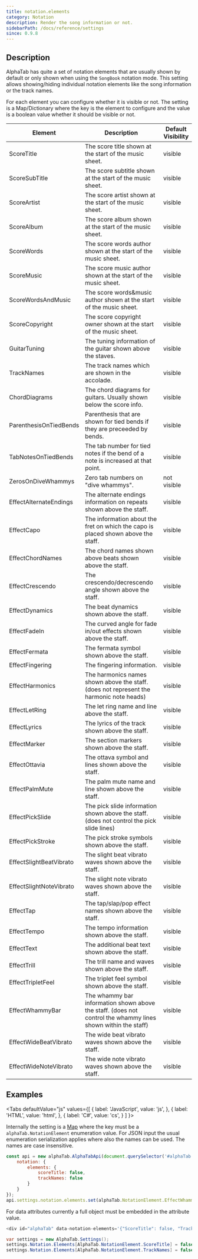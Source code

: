 ```yaml
---
title: notation.elements
category: Notation
description: Render the song information or not.
sidebarPath: /docs/reference/settings
since: 0.9.8
---
```



## Description

AlphaTab has quite a set of notation elements that are usually shown by default or only shown when using
the `SongBook` notation mode. This setting allows showing/hiding individual notation elements like the
song information or the track names.

For each element you can configure whether it is visible or not. The setting is a Map/Dictionary where
the key is the element to configure and the value is a boolean value whether it should be visible or not. 

<PropertyDescription metadata={metadata} />

<table className="table table-striped table-condensed type-table">
    <thead>
        <tr>
            <th>Element</th>
            <th>Description</th>
            <th>Default Visibility</th>
        </tr>
    </thead>
    <tbody>
        <tr>
            <td>ScoreTitle</td>
            <td>The score title shown at the start of the music sheet.</td>
            <td>visible</td>
        </tr>
        <tr>
            <td>ScoreSubTitle</td>
            <td>The score subtitle shown at the start of the music sheet.</td>
            <td>visible</td>
        </tr>
        <tr>
            <td>ScoreArtist</td>
            <td>The score artist shown at the start of the music sheet.</td>
            <td>visible</td>
        </tr>
        <tr>
            <td>ScoreAlbum</td>
            <td>The score album shown at the start of the music sheet.</td>
            <td>visible</td>
        </tr>
        <tr>
            <td>ScoreWords</td>
            <td>The score words author shown at the start of the music sheet.</td>
            <td>visible</td>
        </tr>
        <tr>
            <td>ScoreMusic</td>
            <td>The score music author shown at the start of the music sheet.</td>
            <td>visible</td>
        </tr>
        <tr>
            <td>ScoreWordsAndMusic</td>
            <td>The score words&amp;music author shown at the start of the music sheet.</td>
            <td>visible</td>
        </tr>
        <tr>
            <td>ScoreCopyright</td>
            <td>The score copyright owner shown at the start of the music sheet.</td>
            <td>visible</td>
        </tr>
        <tr>
            <td>GuitarTuning</td>
            <td>The tuning information of the guitar shown above the staves.</td>
            <td>visible</td>
        </tr>
        <tr>
            <td>TrackNames</td>
            <td>The track names which are shown in the accolade.</td>
            <td>visible</td>
        </tr>
        <tr>
            <td>ChordDiagrams</td>
            <td>The chord diagrams for guitars. Usually shown below the score info.</td>
            <td>visible</td>
        </tr>
        <tr>
            <td>ParenthesisOnTiedBends</td>
            <td>
                Parenthesis that are shown for tied bends if they are preceeded by bends.
            </td>
            <td>visible</td>
        </tr>
        <tr>
            <td>TabNotesOnTiedBends</td>
            <td>
                The tab number for tied notes if the bend of a note is increased at that
                point.
            </td>
            <td>visible</td>
        </tr>
        <tr>
            <td>ZerosOnDiveWhammys</td>
            <td>Zero tab numbers on "dive whammys".</td>
            <td>not visible</td>
        </tr>
        <tr>
            <td>EffectAlternateEndings</td>
            <td>The alternate endings information on repeats shown above the staff.</td>
            <td>visible</td>
        </tr>
        <tr>
            <td>EffectCapo</td>
            <td>
                The information about the fret on which the capo is placed shown above the
                staff.
            </td>
            <td>visible</td>
        </tr>
        <tr>
            <td>EffectChordNames</td>
            <td>The chord names shown above beats shown above the staff.</td>
            <td>visible</td>
        </tr>
        <tr>
            <td>EffectCrescendo</td>
            <td>The crescendo/decrescendo angle shown above the staff.</td>
            <td>visible</td>
        </tr>
        <tr>
            <td>EffectDynamics</td>
            <td>The beat dynamics shown above the staff.</td>
            <td>visible</td>
        </tr>
        <tr>
            <td>EffectFadeIn</td>
            <td>The curved angle for fade in/out effects shown above the staff.</td>
            <td>visible</td>
        </tr>
        <tr>
            <td>EffectFermata</td>
            <td>The fermata symbol shown above the staff.</td>
            <td>visible</td>
        </tr>
        <tr>
            <td>EffectFingering</td>
            <td>The fingering information.</td>
            <td>visible</td>
        </tr>
        <tr>
            <td>EffectHarmonics</td>
            <td>
                The harmonics names shown above the staff. (does not represent the harmonic
                note heads)
            </td>
            <td>visible</td>
        </tr>
        <tr>
            <td>EffectLetRing</td>
            <td>The let ring name and line above the staff.</td>
            <td>visible</td>
        </tr>
        <tr>
            <td>EffectLyrics</td>
            <td>The lyrics of the track shown above the staff.</td>
            <td>visible</td>
        </tr>
        <tr>
            <td>EffectMarker</td>
            <td>The section markers shown above the staff.</td>
            <td>visible</td>
        </tr>
        <tr>
            <td>EffectOttavia</td>
            <td>The ottava symbol and lines shown above the staff.</td>
            <td>visible</td>
        </tr>
        <tr>
            <td>EffectPalmMute</td>
            <td>The palm mute name and line shown above the staff.</td>
            <td>visible</td>
        </tr>
        <tr>
            <td>EffectPickSlide</td>
            <td>
                The pick slide information shown above the staff. (does not control the pick
                slide lines)
            </td>
            <td>visible</td>
        </tr>
        <tr>
            <td>EffectPickStroke</td>
            <td>The pick stroke symbols shown above the staff.</td>
            <td>visible</td>
        </tr>
        <tr>
            <td>EffectSlightBeatVibrato</td>
            <td>The slight beat vibrato waves shown above the staff.</td>
            <td>visible</td>
        </tr>
        <tr>
            <td>EffectSlightNoteVibrato</td>
            <td>The slight note vibrato waves shown above the staff.</td>
            <td>visible</td>
        </tr>
        <tr>
            <td>EffectTap</td>
            <td>The tap/slap/pop effect names shown above the staff.</td>
            <td>visible</td>
        </tr>
        <tr>
            <td>EffectTempo</td>
            <td>The tempo information shown above the staff.</td>
            <td>visible</td>
        </tr>
        <tr>
            <td>EffectText</td>
            <td>The additional beat text shown above the staff.</td>
            <td>visible</td>
        </tr>
        <tr>
            <td>EffectTrill</td>
            <td>The trill name and waves shown above the staff.</td>
            <td>visible</td>
        </tr>
        <tr>
            <td>EffectTripletFeel</td>
            <td>The triplet feel symbol shown above the staff.</td>
            <td>visible</td>
        </tr>
        <tr>
            <td>EffectWhammyBar</td>
            <td>
                The whammy bar information shown above the staff. (does not control the
                whammy lines shown within the staff)
            </td>
            <td>visible</td>
        </tr>
        <tr>
            <td>EffectWideBeatVibrato</td>
            <td>The wide beat vibrato waves shown above the staff.</td>
            <td>visible</td>
        </tr>
        <tr>
            <td>EffectWideNoteVibrato</td>
            <td>The wide note vibrato waves shown above the staff.</td>
            <td>visible</td>
        </tr>
    </tbody>
</table>


## Examples

<Tabs
  defaultValue="js"
  values={[
    { label: 'JavaScript', value: 'js', },
    { label: 'HTML', value: 'html', },
    { label: 'C#', value: 'cs', }
  ]
}>
<TabItem value="js">

Internally the setting is a [Map](https://developer.mozilla.org/en-US/docs/Web/JavaScript/Reference/Global_Objects/Map) where the key must be a `alphaTab.NotationElement` enumeration value. 
For JSON input the usual enumeration serialization applies where also the names can be used. The names 
are case insensitive.  

```js
const api = new alphaTab.AlphaTabApi(document.querySelector('#alphaTab'), {
    notation: {
        elements: {
            scoreTitle: false,
            trackNames: false
        }
    }
});
api.settings.notation.elements.set(alphaTab.NotationElement.EffectWhammyBar, false);
```

</TabItem>
<TabItem value="html">

For data attributes currently a full object must be embedded in the attribute value. 

```js
<div id="alphaTab" data-notation-elements='{"ScoreTitle": false, "TrackNames": false}'></div>
```

</TabItem>
<TabItem value="cs">

```cs
var settings = new AlphaTab.Settings();
settings.Notation.Elements[AlphaTab.NotationElement.ScoreTitle] = false;
settings.Notation.Elements[AlphaTab.NotationElement.TrackNames] = false;
```

</TabItem>
</Tabs>